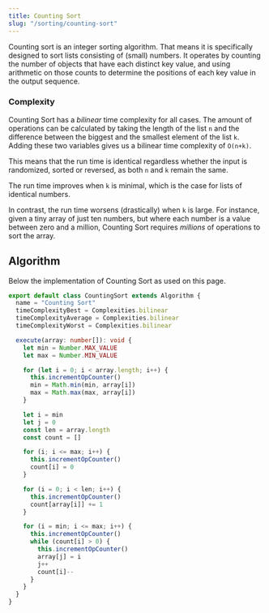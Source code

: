 ```yaml
---
title: Counting Sort
slug: "/sorting/counting-sort"
---
```


Counting sort is an integer sorting algorithm. That means it is specifically designed to sort lists consisting of (small) numbers. It operates by counting the number of objects that have each distinct key value, and using arithmetic on those counts to determine the positions of each key value in the output sequence.

### Complexity

Counting Sort has a *bilinear* time complexity for all cases. The amount of operations can be calculated by taking the length of the list `n` and the difference between the biggest and the smallest element of the list `k`. Adding these two variables gives us a bilinear time complexity of `O(n+k)`.

This means that the run time is identical regardless whether the input is randomized, sorted or reversed, as both `n` and `k` remain the same.

<ComplexityChart title="Time complexity of Counting Sort on a random, sorted and reversed list of numbers">
    <ComplexitySeries/>
    <AnalysisSeries algorithms={[Algorithms.countingSort]} dataSets={[DataSets.random, DataSets.sorted, DataSets.reversed]}/>
</ComplexityChart>

The run time improves when `k` is minimal, which is the case for lists of identical numbers.

<ComplexityChart title="Time complexity of Counting Sort on a list of identical numbers">
    <ComplexitySeries/>
    <AnalysisSeries algorithms={[Algorithms.countingSort]} dataSets={[DataSets.zeroes, DataSets.same]}/>
</ComplexityChart>

In contrast, the run time worsens (drastically) when `k` is large. For instance, given a tiny array of just ten numbers, but where each number is a value between zero and a million, Counting Sort requires *millions* of operations to sort the array.

<ComplexityChart title="Time complexity of Counting Sort on a list of high variance">
    <ComplexitySeries/>
    <AnalysisSeries algorithms={[Algorithms.countingSort]} dataSets={[DataSets.thousands, DataSets.millions]}/>
</ComplexityChart>

## Algorithm

Below the implementation of Counting Sort as used on this page.

```ts:title=src/algorithms/counting-sort.ts
export default class CountingSort extends Algorithm {
  name = "Counting Sort"
  timeComplexityBest = Complexities.bilinear
  timeComplexityAverage = Complexities.bilinear
  timeComplexityWorst = Complexities.bilinear

  execute(array: number[]): void {
    let min = Number.MAX_VALUE
    let max = Number.MIN_VALUE

    for (let i = 0; i < array.length; i++) {
      this.incrementOpCounter()
      min = Math.min(min, array[i])
      max = Math.max(max, array[i])
    }

    let i = min
    let j = 0
    const len = array.length
    const count = []

    for (i; i <= max; i++) {
      this.incrementOpCounter()
      count[i] = 0
    }

    for (i = 0; i < len; i++) {
      this.incrementOpCounter()
      count[array[i]] += 1
    }

    for (i = min; i <= max; i++) {
      this.incrementOpCounter()
      while (count[i] > 0) {
        this.incrementOpCounter()
        array[j] = i
        j++
        count[i]--
      }
    }
  }
}
```

